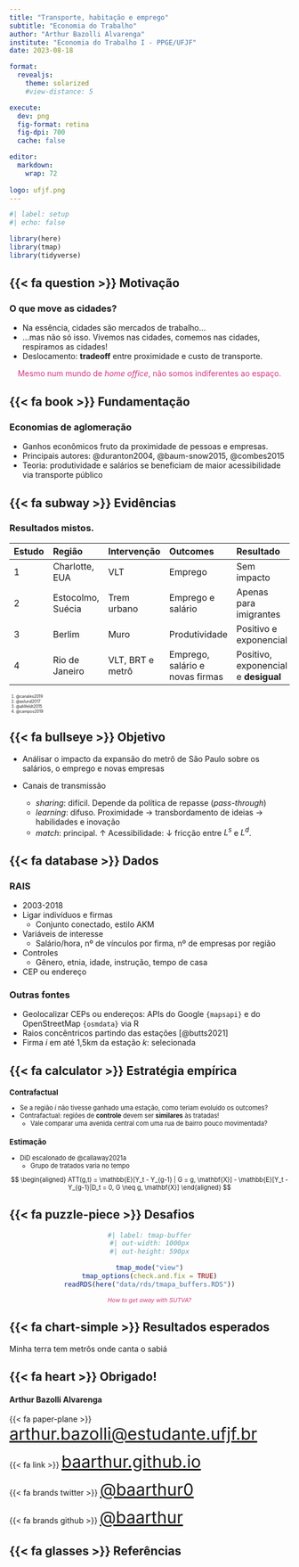 ```yaml
---
title: "Transporte, habitação e emprego"
subtitle: "Economia do Trabalho"
author: "Arthur Bazolli Alvarenga"
institute: "Economia do Trabalho I - PPGE/UFJF"
date: 2023-08-18

format: 
  revealjs:
    theme: solarized
    #view-distance: 5

execute: 
  dev: png
  fig-format: retina
  fig-dpi: 700
  cache: false

editor: 
  markdown: 
    wrap: 72
    
logo: ufjf.png
---
```


```r
#| label: setup
#| echo: false

library(here)
library(tmap)
library(tidyverse)
```


## {{< fa question >}} Motivação

### O que move as cidades?

* Na essência, cidades são mercados de trabalho...
* ...mas não só isso. Vivemos nas cidades, comemos nas cidades, respiramos as cidades!
* Deslocamento: **tradeoff** entre proximidade e custo de transporte.

::: {style="text-align: center; color: #d33682"}
Mesmo num mundo de *home office*, não somos indiferentes ao espaço.
:::




## {{< fa book >}} Fundamentação

### Economias de aglomeração

* Ganhos econômicos fruto da proximidade de pessoas e empresas.
* Principais autores: @duranton2004, @baum-snow2015, @combes2015
* Teoria: produtividade e salários se beneficiam de maior acessibilidade via transporte público




## {{< fa subway >}} Evidências

### Resultados mistos.

::: {style="font-size: 0.7em"}
Estudo|Região            |Intervenção     |Outcomes                       |Resultado             
:-----|:-----------------|:---------------|:------------------------------|:--------------------
1     |Charlotte, EUA    |VLT             |Emprego                        |Sem impacto
2     |Estocolmo, Suécia |Trem urbano     |Emprego e salário              |Apenas para imigrantes
3     |Berlim            |Muro            |Produtividade                  |Positivo e exponencial  
4     |Rio de Janeiro    |VLT, BRT e metrô|Emprego, salário e novas firmas|Positivo, exponencial e **desigual**
:::

::: {style="font-size: 0.5em"}
1. @canales2019
2. @aslund2017
3. @ahlfeldt2015
4. @campos2019
:::




## {{< fa bullseye >}} Objetivo

* Análisar o impacto da expansão do metrô de São Paulo sobre os salários, o emprego e novas empresas

* Canais de transmissão
  + *sharing*: difícil. Depende da política de repasse (*pass-through*) 
  + *learning*: difuso. Proximidade $\rightarrow$ transbordamento de ideias $\rightarrow$ habilidades e inovação
  + *match*: principal. $\uparrow$ Acessibilidade: $\downarrow$ fricção entre $L^s$ e $L^d$.



## {{< fa database >}} Dados

### RAIS

* 2003-2018 
* Ligar indivíduos e firmas
  + Conjunto conectado, estilo AKM
* Variáveis de interesse
  + Salário/hora, nº de vínculos por firma, nº de empresas por região 
* Controles 
  + Gênero, etnia, idade, instrução, tempo de casa
* CEP ou endereço

### Outras fontes

* Geolocalizar CEPs ou endereços: APIs do Google `{mapsapi}` e do OpenStreetMap `{osmdata}` via R
* Raios concêntricos partindo das estações [@butts2021]
* Firma $i$ em até 1,5km da estação $k$: selecionada




## {{< fa calculator >}} Estratégia empírica

::: {style="font-size: 0.8em"}
### Contrafactual
* Se a região $i$ não tivesse ganhado uma estação, como teriam evoluído os outcomes?
* Contrafactual: regiões de **controle** devem ser **similares** às tratadas!
  + Vale comparar uma avenida central com uma rua de bairro pouco movimentada?

### Estimação

* DiD escalonado de @callaway2021a
  + Grupo de tratados varia no tempo
  
$$
\begin{aligned}
ATT(g,t) = \mathbb{E}[Y_t - Y_{g-1} | G = g, \mathbf{X}] - \mathbb{E}[Y_t - Y_{g-1}|D_t = 0, G \neq g, \mathbf{X}]
\end{aligned}
$$

:::




## {{< fa puzzle-piece >}} Desafios

::: {style="text-align: center"}
```r
#| label: tmap-buffer
#| out-width: 1000px
#| out-height: 590px

tmap_mode("view")
tmap_options(check.and.fix = TRUE)
readRDS(here("data/rds/tmapa_buffers.RDS"))
```
:::

::: {style="text-align: center; color: #d33682; font-size: 0.75em"}
*How to get away with SUTVA?* 
:::





## {{< fa chart-simple >}} Resultados esperados

Minha terra tem metrôs onde canta o sabiá




## {{< fa heart >}} Obrigado!


#### Arthur Bazolli Alvarenga

{{< fa paper-plane >}} <a href="mailto:arthur.bazolli@estudante.ufjf.br" style="font-size: 30px"> arthur.bazolli@estudante.ufjf.br</a>

{{< fa link >}} <a href="https://baarthur.github.io/" style="font-size: 30px"> baarthur.github.io </a>

{{< fa brands twitter >}} <a href="http://twitter.com/baarthur0" style="font-size: 30px"> \@baarthur0 </a>

{{< fa brands github >}} <a href="http://github.com/baarthur" style="font-size: 30px"> \@baarthur </a>




## {{< fa glasses >}} Referências